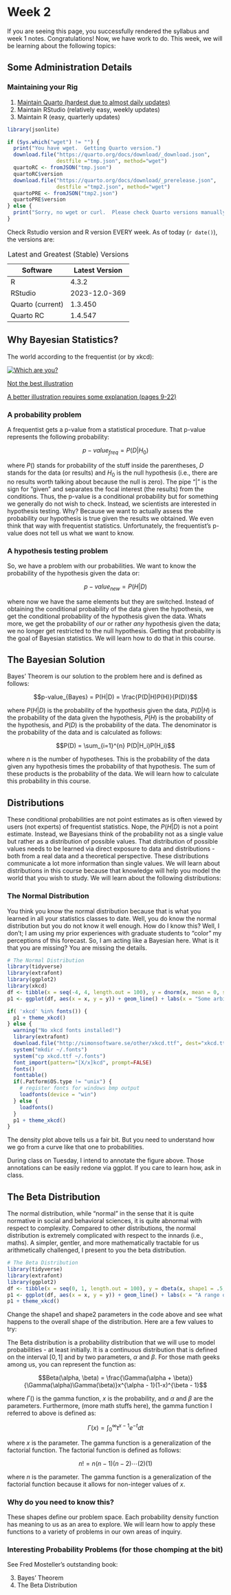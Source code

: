 # Week 2

If you are seeing this page, you successfully rendered the syllabus and week 1 notes. Congratulations! Now, we have work to do. This week, we will be learning about the following topics:

## Some Administration Details

### Maintaining your Rig

1.  [Maintain Quarto (hardest due to almost daily updates)](https://github.com/rocker-org/rocker-versioned2/blob/master/scripts/install_quarto.sh "Use this script")
2.  Maintain RStudio (relatively easy, weekly updates)
3.  Maintain R (easy, quarterly updates)

```r
library(jsonlite)

if (Sys.which("wget") != "") {
  print("You have wget.  Getting Quarto version.")
  download.file("https://quarto.org/docs/download/_download.json", 
                destfile ="tmp.json", method="wget")
  quartoRC <- fromJSON("tmp.json")
  quartoRC$version
  download.file("https://quarto.org/docs/download/_prerelease.json", 
                destfile ="tmp2.json", method="wget")
  quartoPRE <- fromJSON("tmp2.json")
  quartoPRE$version
} else {
  print("Sorry, no wget or curl.  Please check Quarto versions manually.")
}

```

::: {#wk2versions .callout-important title="Latest Versions"}
Check Rstudio version and R version EVERY week. As of today (`r date()`), the versions are:

| Software         | Latest Version |
|------------------|----------------|
| R                | 4.3.2          |
| RStudio          | 2023-12.0-369  |
| Quarto (current) | 1.3.450        |
| Quarto RC        | 1.4.547        |

: Latest and Greatest (Stable) Versions
:::

## Why Bayesian Statistics?

The world according to the frequentist (or by xkcd):

[![Which are you?](https://imgs.xkcd.com/comics/frequentists_vs_bayesians.png){fig-align="center"}](https://xkcd.com/1132)

[Not the best illustration](https://stats.stackexchange.com/questions/43339/whats-wrong-with-xkcds-frequentists-vs-bayesians-comic "Read on McDuff!")

[A better illustration requires some explanation (pages 9-22)](https://faculty.washington.edu/kenrice/BayesIntroClassEpi2018.pdf "See Pages 9-onward")

### A probability problem

A frequentist gets a p-value from a statistical procedure. That p-value represents the following probability:

$$p-value_{freq} = P(D | H_0) $$

where $P()$ stands for probability of the stuff inside the parentheses, $D$ stands for the data (or results) and $H_0$ is the null hypothesis (i.e., there are no results worth talking about because the null is zero). The pipe "$|$" is the sign for "given" and separates the focal interest (the results) from the conditions. Thus, the p-value is a conditional probability but for something we generally do not wish to check. Instead, we scientists are interested in hypothesis testing. Why? Because we want to actually assess the probability our hypothesis is true given the results we obtained. We even think that way with frequentist statistics. Unfortunately, the frequentist's p-value does not tell us what we want to know.

### A hypothesis testing problem

So, we have a problem with our probabilities. We want to know the probability of the hypothesis given the data or:

$$p-value_{new} = P(H|D)$$

where now we have the same elements but they are switched. Instead of obtaining the conditional probability of the data given the hypothesis, we get the conditional probability of the hypothesis given the data. Whats more, we get the probability of *our* or rather *any* hypothesis given the data; we no longer get restricted to the null hypothesis. Getting that probability is the goal of Bayesian statistics. We will learn how to do that in this course.

## The Bayesian Solution

Bayes' Theorem is our solution to the problem here and is defined as follows:

$$p-value_{Bayes} = P(H|D) = \frac{P(D|H)P(H)}{P(D)}$$

where $P(H|D)$ is the probability of the hypothesis given the data, $P(D|H)$ is the probability of the data given the hypothesis, $P(H)$ is the probability of the hypothesis, and $P(D)$ is the probability of the data. The denominator is the probability of the data and is calculated as follows:

$$P(D) = \sum_{i=1}^{n} P(D|H_i)P(H_i)$$

where $n$ is the number of hypotheses. This is the probability of the data given any hypothesis times the probability of that hypothesis. The sum of these products is the probability of the data. We will learn how to calculate this probability in this course.

## Distributions

These conditional probabilities are not point estimates as is often viewed by users (not experts) of frequentist statistics. Nope, the $P(H|D)$ is not a point estimate. Instead, we Bayesians think of the probability not as a single value but rather as a distribution of possible values. That distribution of possible values needs to be learned via direct exposure to data and distributions - both from a real data and a theoretical perspective. These distributions communicate a lot more information than single values. We will learn about distributions in this course because that knowledge will help you model the world that you wish to study. We will learn about the following distributions:

### The Normal Distribution

You think you know the normal distribution because that is what you learned in all your statistics classes to date. Well, you do know the normal distribution but you do not know it well enough. How do I know this? Well, I don't; I am using my prior experiences with graduate students to "color" my perceptions of this forecast. So, I am acting like a Bayesian here. What is it that you are missing? You are missing the details.

```r

# The Normal Distribution
library(tidyverse)
library(extrafont)
library(ggplot2)
library(xkcd)
df <- tibble(x = seq(-4, 4, length.out = 100), y = dnorm(x, mean = 0, sd = 1))
p1 <- ggplot(df, aes(x = x, y = y)) + geom_line() + labs(x = "Some arbitrary variable x (Standardized)", y = "Density of variable y", title = "The Standard Normal Distribution")

if( 'xkcd' %in% fonts()) {
  p1 + theme_xkcd()
} else {
  warning("No xkcd fonts installed!")
  library(extrafont)
  download.file("http://simonsoftware.se/other/xkcd.ttf", dest="xkcd.ttf", mode="wb")
  system("mkdir ~/.fonts")
  system("cp xkcd.ttf ~/.fonts")
  font_import(pattern="[X/x]kcd", prompt=FALSE)
  fonts()
  fonttable()
  if(.Patform$OS.type != "unix") {
    # register fonts for windows bmp output
    loadfonts(device = "win")
  } else {
    loadfonts()
  }
  p1 + theme_xkcd()
}

```

The density plot above tells us a fair bit. But you need to understand how we go from a curve like that one to probabilities.

::: callout-note
During class on Tuesday, I intend to annotate the figure above. Those annotations can be easily redone via ggplot. If you care to learn how, ask in class.
:::

## The Beta Distribution

The normal distribution, while "normal" in the sense that it is quite normative in social and behavioral sciences, it is quite abnormal with respect to complexity. Compared to other distributions, the normal distribution is extremely complicated with respect to the innards (i.e., maths). A simpler, gentler, and more mathematically tractable for us arithmetically challenged, I present to you the beta distribution.

```r
# The Beta Distribution
library(tidyverse)
library(extrafont)
library(ggplot2)
df <- tibble(x = seq(0, 1, length.out = 100), y = dbeta(x, shape1 = .5, shape2 = .5))
p1 <- ggplot(df, aes(x = x, y = y)) + geom_line() + labs(x = "A range of probabilities", y = "Probability of said probability", title = "The Standard Beta Distribution")
p1 + theme_xkcd()
```

Change the shape1 and shape2 parameters in the code above and see what happens to the overall shape of the distribution.  Here are a few values to try:




The Beta distribution is a probability distribution that we will use to model probabilities - at least initially. It is a continuous distribution that is defined on the interval $[0,1]$ and by two parameters, $\alpha$ and $\beta$. For those math geeks among us, you can represent the function as:

$$Beta(\alpha, \beta) = \frac{\Gamma(\alpha + \beta)}{\Gamma(\alpha)\Gamma(\beta)}x^{\alpha - 1}(1-x)^{\beta - 1}$$

where $\Gamma()$ is the gamma function, $x$ is the probability, and $\alpha$ and $\beta$ are the parameters. Furthermore, (more math stuffs here), the gamma function I referred to above is defined as:

$$\Gamma(x) = \int_{0}^{\infty} t^{x-1}e^{-t}dt$$

where $x$ is the parameter. The gamma function is a generalization of the factorial function. The factorial function is defined as follows:

$$n! = n(n-1)(n-2)\cdots(2)(1)$$

where $n$ is the parameter. The gamma function is a generalization of the factorial function because it allows for non-integer values of $x$.

### Why do you need to know this?

These shapes define our problem space.  Each probability density function has meaning to us as an area to explore.  We will learn how to apply these functions to a variety of problems in our own areas of inquiry.

### Interesting Probability Problems (for those chomping at the bit)

See Fred Mosteller's outstanding book: 

3.  Bayes' Theorem
4.  The Beta Distribution
